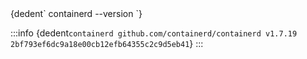

<CodeBlock language="bash">
    {dedent`
        containerd --version
    `}
</CodeBlock>

:::info 
<CodeBlock language="bash">
    {dedent`
        containerd github.com/containerd/containerd v1.7.19 2bf793ef6dc9a18e00cb12efb64355c2c9d5eb41
    `}
</CodeBlock>
:::
